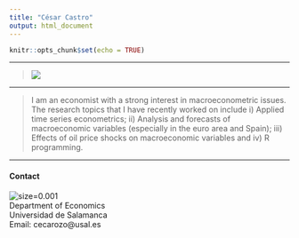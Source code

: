 ```yaml
---
title: "César Castro"
output: html_document
---
```


```r
knitr::opts_chunk$set(echo = TRUE)
```

****
> ![](FotoCesar.jpg)\

****

> I am an economist with a strong interest in macroeconometric issues. The research topics that I have recently worked on include i) Applied time series econometrics; ii) Analysis and forecasts of macroeconomic variables (especially in the euro area and Spain); iii) Effects of oil price shocks on macroeconomic variables and iv) R programming.

****

#### Contact
![size=0.001](ESCUDOUSAL.png)\
Department of Economics\
Universidad de Salamanca\
Email: cecarozo@usal.es

<!-- * [Curriculum Vitae](#cv)\ -->
<!-- * [Research](#res) -->
<!--       + [Publications](#pub) -->
<!--       + [Work in Progress or submitted](#wps) -->
<!-- * [Projects](#pro) -->

